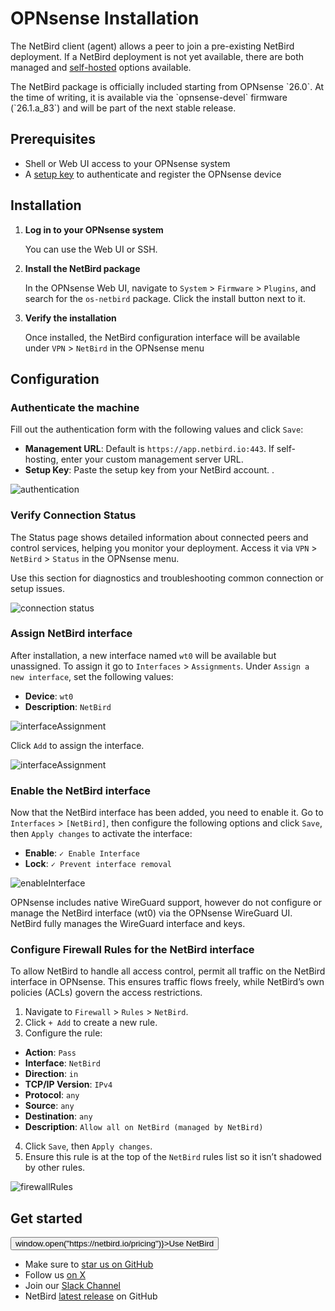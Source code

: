 # OPNsense Installation

The NetBird client (agent) allows a peer to join a pre-existing NetBird deployment. If a NetBird deployment is not yet available,
there are both managed and [self-hosted](https://docs.netbird.io/selfhosted/selfhosted-quickstart) options available.

<Note>
    The NetBird package is officially included starting from OPNsense `26.0`. At the time of writing, it is available via
    the `opnsense-devel` firmware (`26.1.a_83`) and will be part of the next stable release.
</Note>


## Prerequisites
- Shell or Web UI access to your OPNsense system
- A [setup key](/how-to/register-machines-using-setup-keys#types-of-setup-keys) to authenticate and register the OPNsense device

## Installation

1. **Log in to your OPNsense system**

    You can use the Web UI or SSH.

2. **Install the NetBird package**

    In the OPNsense Web UI, navigate to `System` > `Firmware` > `Plugins`, and search for the `os-netbird` package. Click the install button next to it.

3. **Verify the installation**

    Once installed, the NetBird configuration interface will be available under `VPN` > `NetBird` in the OPNsense menu

## Configuration

### Authenticate the machine

Fill out the authentication form with the following values and click `Save`:

- **Management URL**: Default is `https://app.netbird.io:443`. If self-hosting, enter your custom management server URL.
- **Setup Key**: Paste the setup key from your NetBird account. .

<p>
    <img src="/docs-static/img/how-to-guides/opnsense/authentication.png" alt="authentication" className="imagewrapper-big"/>
</p>

### Verify Connection Status

The Status page shows detailed information about connected peers and control services, helping you monitor your deployment.
Access it via `VPN` > `NetBird` > `Status` in the OPNsense menu.

Use this section for diagnostics and troubleshooting common connection or setup issues.

<p>
    <img src="/docs-static/img/how-to-guides/opnsense/status.png" alt="connection status" className="imagewrapper-big"/>
</p>

### Assign NetBird interface
After installation, a new interface named `wt0` will be available but unassigned. To assign it go to `Interfaces` >
`Assignments`. Under `Assign a new interface`, set the following values:
- **Device**: `wt0`
- **Description**: `NetBird`

<p>
    <img src="/docs-static/img/how-to-guides/opnsense/interface_assignment.png" alt="interfaceAssignment" className="imagewrapper-big"/>
</p>

Click `Add` to assign the interface.
<p>
    <img src="/docs-static/img/how-to-guides/opnsense/new_interface.png" alt="interfaceAssignment" className="imagewrapper-big"/>
</p>


### Enable the NetBird interface
Now that the NetBird interface has been added, you need to enable it. Go to `Interfaces` > `[NetBird]`, then configure
the following options and click `Save`, then `Apply changes` to activate the interface:
- **Enable**: `✓ Enable Interface`
- **Lock**: `✓ Prevent interface removal`

<p> <img src="/docs-static/img/how-to-guides/opnsense/enable_interface.png" alt="enableInterface" className="imagewrapper-big"/> </p>

<Note>
    OPNsense includes native WireGuard support, however do not configure or manage the NetBird interface (wt0) via the OPNsense WireGuard UI.
    NetBird fully manages the WireGuard interface and keys.
</Note>

### Configure Firewall Rules for the NetBird interface
To allow NetBird to handle all access control, permit all traffic on the NetBird interface in OPNsense.
This ensures traffic flows freely, while NetBird’s own policies (ACLs) govern the access restrictions.

1. Navigate to `Firewall` > `Rules` > `NetBird`.
2. Click `+ Add` to create a new rule.
3. Configure the rule:
- **Action**: `Pass`
- **Interface**: `NetBird`
- **Direction**: `in`
- **TCP/IP Version**: `IPv4`
- **Protocol**: `any`
- **Source**: `any`
- **Destination**: `any`
- **Description**: `Allow all on NetBird (managed by NetBird)`
4. Click `Save`, then `Apply changes`.
5. Ensure this rule is at the top of the `NetBird` rules list so it isn’t shadowed by other rules.

<p>
    <img src="/docs-static/img/how-to-guides/opnsense/firewall_rules.png" alt="firewallRules" className="imagewrapper-big"/>
</p>

## Get started
<p float="center" >
    <Button name="button" className="button-5" onClick={() => window.open("https://netbird.io/pricing")}>Use NetBird</Button>
</p>

- Make sure to [star us on GitHub](https://github.com/netbirdio/netbird)
- Follow us [on X](https://x.com/netbird)
- Join our [Slack Channel](/slack-url)
- NetBird [latest release](https://github.com/netbirdio/netbird/releases) on GitHub

